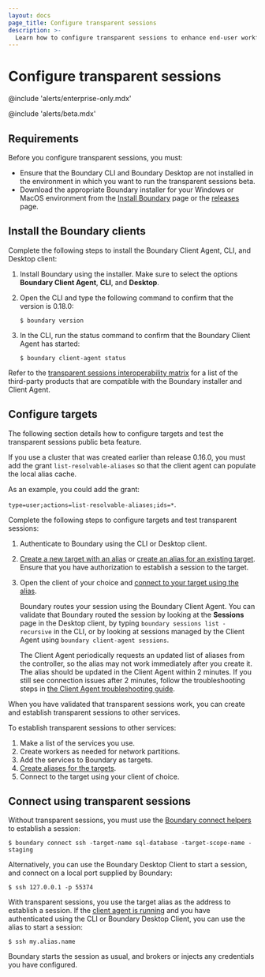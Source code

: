 ```yaml
---
layout: docs
page_title: Configure transparent sessions
description: >-
  Learn how to configure transparent sessions to enhance end-user workflows and simplify target access.
---
```


# Configure transparent sessions

@include 'alerts/enterprise-only.mdx'

@include 'alerts/beta.mdx'

## Requirements

Before you configure transparent sessions, you must:

- Ensure that the Boundary CLI and Boundary Desktop are not installed in the environment in which you want to run the transparent sessions beta.
- Download the appropriate Boundary installer for your Windows or MacOS environment from the [Install Boundary](/boundary/install#installer) page or the [releases](https://releases.hashicorp.com/boundary-installer) page.

## Install the Boundary clients

Complete the following steps to install the Boundary Client Agent, CLI, and Desktop client:

1. Install Boundary using the installer.
Make sure to select the options **Boundary Client Agent**, **CLI**, and **Desktop**.
1. Open the CLI and type the following command to confirm that the version is 0.18.0:
   ```shell-session
   $ boundary version
   ```
1. In the CLI, run the status command to confirm that the Boundary Client Agent has started:

   ```shell-session
   $ boundary client-agent status
   ```

Refer to the [transparent sessions interoperability matrix](/boundary/docs/configuration/target-aliases/interoperability-matrix) for a list of the third-party products that are compatible with the Boundary installer and Client Agent.

## Configure targets

The following section details how to configure targets and test the transparent sessions public beta feature.

<Tip>

  If you use a cluster that was created earlier than release 0.16.0, you must add the grant `list-resolvable-aliases` so that the client agent can populate the local alias cache.

  As an example, you could add the grant:

  `type=user;actions=list-resolvable-aliases;ids=*`.

</Tip>

Complete the following steps to configure targets and test transparent sessions:

1. Authenticate to Boundary using the CLI or Desktop client.
1. [Create a new target with an alias](/boundary/docs/concepts/aliases#create-an-alias-during-target-creation) or [create an alias for an existing target](/boundary/docs/concepts/aliases#create-an-alias-for-an-existing-target).
Ensure that you have authorization to establish a session to the target.
1. Open the client of your choice and [connect to your target using the alias](/boundary/docs/concepts/aliases#connect-to-a-target-using-an-alias).

   Boundary routes your session using the Boundary Client Agent.
   You can validate that Boundary routed the session by looking at the **Sessions** page in the Desktop client, by typing `boundary sessions list -recursive` in the CLI, or by looking at sessions managed by the Client Agent using `boundary client-agent sessions`.

   <Note>

   The Client Agent periodically requests an updated list of aliases from the controller, so the alias may not work immediately after you create it.
   The alias should be updated in the Client Agent within 2 minutes. If you still see connection issues after 2 minutes, follow the troubleshooting steps in [the Client Agent troubleshooting guide](/boundary/docs/api-clients/client-agent#troubleshooting).

   </Note>

When you have validated that transparent sessions work, you can create and establish transparent sessions to other services.

To establish transparent sessions to other services:

1. Make a list of the services you use.
1. Create workers as needed for network partitions.
1. Add the services to Boundary as targets.
1. [Create aliases for the targets](/boundary/docs/configuration/target-aliases/create-target-alias).
1. Connect to the target using your client of choice.

## Connect using transparent sessions

Without transparent sessions, you must use the [Boundary connect helpers](/boundary/docs/concepts/connection-workflows) to establish a session:

```shell-session
$ boundary connect ssh -target-name sql-database -target-scope-name -staging
```

Alternatively, you can use the Boundary Desktop Client to start a session, and connect on a local port supplied by Boundary:

```shell-session
$ ssh 127.0.0.1 -p 55374
```

With transparent sessions, you use the target alias as the address to establish a session. If the [client agent is running](#install-the-boundary-clients) and you have authenticated using the CLI or Boundary Desktop Client, you can use the alias to start a session:

```shell-session
$ ssh my.alias.name
```

Boundary starts the session as usual, and brokers or injects any credentials you have configured.
